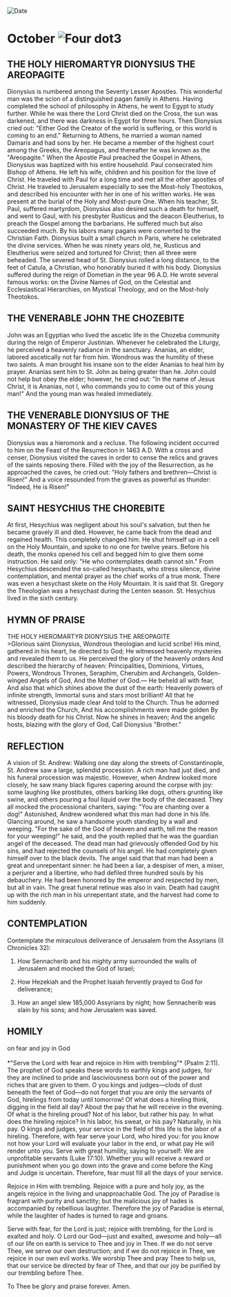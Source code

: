 
<RunningHead />
<Image src="/title-imprint.png" height={68} width={50} alt="Date" className="title-imprint"/>

# <div id="date">October <Image className="four-dot" src="/four-dot.png" height={15} width={15} alt="Four dot" />3</div>

## THE HOLY HIEROMARTYR DIONYSIUS THE AREOPAGITE

Dionysius is numbered among the Seventy Lesser Apostles. This wonderful man was the scion of a distinguished pagan family in Athens. Having completed the school of philosophy in Athens, he went to Egypt to study further. While he was there the Lord Christ died on the Cross, the sun was darkened, and there was darkness in Egypt for three hours. Then Dionysius cried out: "Either God the Creator of the world is suffering, or this world is coming to an end." Returning to Athens, he married a woman named Damaris and had sons by her. He became a member of the highest court among the Greeks, the Areopagus, and thereafter he was known as the "Areopagite." When the Apostle Paul preached the Gospel in Athens, Dionysius was baptized with his entire household. Paul consecrated him Bishop of Athens. He left his wife, children and his position for the love of Christ. He traveled with Paul for a long time and met all the other apostles of Christ. He traveled to Jerusalem especially to see the Most-holy Theotokos, and described his encounter with her in one of his written works. He was present at the burial of the Holy and Most-pure One. When his teacher, St. Paul, suffered martyrdom, Dionysius also desired such a death for himself, and went to Gaul, with his presbyter Rusticus and the deacon Eleutherius, to preach the Gospel among the barbarians. He suffered much but also succeeded much. By his labors many pagans were converted to the Christian Faith.  Dionysius built a small church in Paris, where he celebrated the divine services.  When he was ninety years old, he, Rusticus and Eleutherius were seized and tortured for Christ; then all three were beheaded.  The severed head of St. Dionysius rolled a long distance, to the feet of Catula, a Christian, who honorably buried it with his body. Dionysius suffered during the reign of Dometian in the year 96 A.D.  He wrote several famous works: on the Divine Names of God, on the Celestial and Ecclesiastical Hierarchies, on Mystical Theology, and on the Most-holy Theotokos.

## THE VENERABLE JOHN THE CHOZEBITE

John was an Egyptian who lived the ascetic life in the Chozeba community during the reign of Emperor Justinian. Whenever he celebrated the Liturgy, he perceived a heavenly radiance in the sanctuary. Ananias, an elder, labored ascetically not far from him. Wondrous was the humility of these two saints. A man brought his insane son to the elder Ananias to heal him by prayer. Ananias sent him to St. John as being greater than he. John could not help but obey the elder; however, he cried out: "In the name of Jesus Christ, it is Ananias, not I, who commands you to come out of this young man!" And the young man was healed immediately.

## THE VENERABLE DIONYSIUS OF THE MONASTERY OF THE KIEV CAVES

Dionysius was a hieromonk and a recluse. The following incident occurred to him on the Feast of the Resurrection in 1463 A.D. With a cross and censer, Dionysius visited the caves in order to cense the relics and graves of the saints reposing there. Filled with the joy of the Resurrection, as he approached the caves, he cried out: "Holy fathers and brethren—Christ is Risen!" And a voice resounded from the graves as powerful as thunder: "Indeed, He is Risen!"

## SAINT HESYCHIUS THE CHOREBITE

At first, Hesychius was negligent about his soul's salvation, but then he became gravely ill and died. However, he came back from the dead and regained health. This completely changed him. He shut himself up in a cell on the Holy Mountain, and spoke to no one for twelve years. Before his death, the monks opened his cell and begged him to give them some instruction. He said only: "He who contemplates death cannot sin." From Hesychius descended the so-called hesychasts, who stress silence, divine contemplation, and mental prayer as the chief works of a true monk. There was even a hesychast skete on the Holy Mountain. It is said that St. Gregory the Theologian was a hesychast during the Lenten season. St. Hesychius lived in the sixth century.


## HYMN OF PRAISE
<div style={{textAlign:'center', color:'crimson', fontWeight:'bold'}}>
THE HOLY HIEROMARTYR DIONYSIUS THE AREOPAGITE
</div>
>Glorious saint Dionysius,  
Wondrous theologian and lucid scribe!  
His mind, gathered in his heart, he directed to God;  
He witnessed heavenly mysteries and revealed them to us.  
He perceived the glory of the heavenly orders  
And described the hierarchy of heaven:  
Principalities, Dominions, Virtues, Powers,   
Wondrous Thrones, Seraphim,  
Cherubim and Archangels,  
Golden-winged Angels of God,   
And the Mother of God.—  
He beheld all with fear,  
And also that which shines above the dust of the earth:  
Heavenly powers of infinite strength,  
Immortal suns and stars most brilliant!  
All that he witnessed, Dionysius made clear  
And told to the Church.  
Thus he adorned and enriched the Church,  
And his accomplishments were made golden  
By his bloody death for his Christ.  
Now he shines in heaven;  
And the angelic hosts, blazing with the glory of God,  
Call Dionysius "Brother."  


## REFLECTION

A vision of St. Andrew: Walking one day along the streets of Constantinople, St. Andrew saw a large, splendid procession. A rich man had just died, and his funeral procession was majestic. However, when Andrew looked more closely, he saw many black figures capering around the corpse with joy: some laughing like prostitutes, others barking like dogs, others grunting like swine, and others pouring a foul liquid over the body of the deceased. They all mocked the processional chanters, saying: "You are chanting over a dog!" Astonished, Andrew wondered what this man had done in his life. Glancing around, he saw a handsome youth standing by a wall and weeping. "For the sake of the God of heaven and earth, tell me the reason for your weeping!" he said, and the youth replied that he was the guardian angel of the deceased. The dead man had grievously offended God by his sins, and had rejected the counsels of his angel. He had completely given himself over to the black devils. The angel said that that man had been a great and unrepentant sinner: he had been a liar, a despiser of men, a miser, a perjurer and a libertine, who had defiled three hundred souls by his debauchery. He had been honored by the emperor and respected by men, but all in vain. The great funeral retinue was also in vain. Death had caught up with the rich man in his unrepentant state, and the harvest had come to him suddenly.


## CONTEMPLATION

Contemplate the miraculous deliverance of Jerusalem from the Assyrians (II Chronicles 32):

1. How Sennacherib and his mighty army surrounded the walls of Jerusalem and mocked the God of Israel;

2. How Hezekiah and the Prophet Isaiah fervently prayed to God for deliverance;

3. How an angel slew 185,000 Assyrians by night; how Sennacherib was slain by his sons; and how Jerusalem was saved.


## HOMILY
<div style={{textAlign:'center', color:'crimson', fontWeight:'bold'}}>
on fear and joy in God
</div>
<br />
<div style={{textAlign:'right'}}>
*"Serve the Lord with fear and rejoice in Him with trembling"* (Psalm 2:11).
</div>
The prophet of God speaks these words to earthly kings and judges, for they are inclined to pride and lasciviousness born out of the power and riches that are given to them. O you kings and judges—clods of dust beneath the feet of God—do not forget that you are only the servants of God, hirelings from today until tomorrow! Of what does a hireling think, digging in the field all day? About the pay that he will receive in the evening. Of what is the hireling proud? Not of his labor, but rather his pay. In what does the hireling rejoice? In his labor, his sweat, or his pay? Naturally, in his pay. O kings and judges, your service in the field of this life is the labor of a hireling. Therefore, with fear serve your Lord, who hired you: for you know not how your Lord will evaluate your labor in the end, or what pay He will render unto you. Serve with great humility, saying to yourself: We are unprofitable servants (Luke 17:10). Whether you will receive a reward or punishment when you go down into the grave and come before the King and Judge is uncertain. Therefore, fear must fill all the days of your service. 

Rejoice in Him with trembling. Rejoice with a pure and holy joy, as the angels rejoice in the living and unapproachable God. The joy of Paradise is fragrant with purity and sanctity; but the malicious joy of hades is accompanied by rebellious laughter. Therefore the joy of Paradise is eternal, while the laughter of hades is turned to rage and groans.

Serve with fear, for the Lord is just; rejoice with trembling, for the Lord is exalted and holy. O Lord our God—just and exalted, awesome and holy—all of our life on earth is service to Thee and joy in Thee. If we do not serve Thee, we serve our own destruction; and if we do not rejoice in Thee, we rejoice in our own evil works. We worship Thee and pray Thee to help us, that our service be directed by fear of Thee, and that our joy be purified by our trembling before Thee.

To Thee be glory and praise forever. Amen.